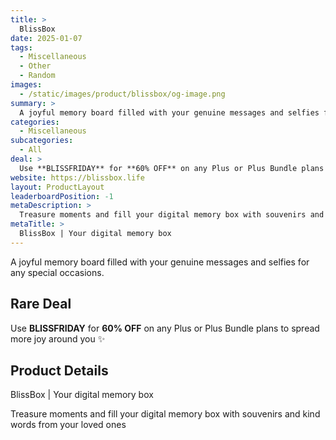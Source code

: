 ```yaml
---
title: >
  BlissBox
date: 2025-01-07
tags:
  - Miscellaneous
  - Other
  - Random
images:
  - /static/images/product/blissbox/og-image.png
summary: >
  A joyful memory board filled with your genuine messages and selfies for any special occasions.
categories:
  - Miscellaneous
subcategories:
  - All
deal: >
  Use **BLISSFRIDAY** for **60% OFF** on any Plus or Plus Bundle plans to spread more joy around you ✨
website: https://blissbox.life
layout: ProductLayout
leaderboardPosition: -1
metaDescription: >
  Treasure moments and fill your digital memory box with souvenirs and kind words from your loved ones
metaTitle: >
  BlissBox | Your digital memory box
---
```

A joyful memory board filled with your genuine messages and selfies for any special occasions.

## Rare Deal

Use **BLISSFRIDAY** for **60% OFF** on any Plus or Plus Bundle plans to spread more joy around you ✨

## Product Details

BlissBox | Your digital memory box

Treasure moments and fill your digital memory box with souvenirs and kind words from your loved ones
